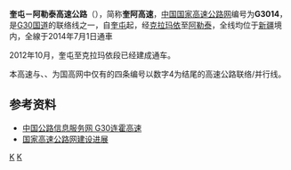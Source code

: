 {{中国高速公路信息框
| 编号 = G3014
| 语言 = ug
| 名称 = 奎屯－阿勒泰高速公路
| 路線簡稱 = 奎阿
| 最近通車日期 =2014年7月1日 
| 规划总里程 = 527
| 起點 = [[奎屯|奎屯]]
| 終點 = [[阿勒泰|阿勒泰]]
}}
'''奎屯－阿勒泰高速公路'''（{{lang-ug|كۈيتۇن-ئالتاي سۇرئەتلىك یولى}}），简称'''奎阿高速'''，[[中国国家高速公路网|中国国家高速公路网]]编号为'''G3014'''，是[[连霍高速公路|G30国道]]的联络线之一，自[[奎屯|奎屯]]起，经[[克拉玛依|克拉玛依]]至[[阿勒泰|阿勒泰]]，全线均位于[[新疆|新疆]]境内，全線于2014年7月1日通車

2012年10月，奎屯至克拉玛依段已经建成通车。

本高速与{{中国高速公路名|G1514}}、{{中国高速公路名|G3024}}、{{中国高速公路名|G5514}}为国高网中仅有的四条编号以数字4为结尾的高速公路联络/并行线。

== 参考资料 ==
*[http://www.chinahighway.gov.cn/roadManage/cxckManage/makeStaticPage/G30.jsp  中国公路信息服务网 G30连霍高速]{{Wayback|url=http://www.chinahighway.gov.cn/roadManage/cxckManage/makeStaticPage/G30.jsp |date=20121230044401 }}
*[https://web.archive.org/web/20080919091451/http://www.tranbbs.com/news/Construction/news_23893.shtml 国家高速公路网建设进展]

{{中国国家高速公路网}}
{{road-stub}}{{新疆小作品}}

[[Category:中国国家高速公路东西横向主干道联络线|K]]
[[Category:新疆维吾尔自治区高速公路|K]]